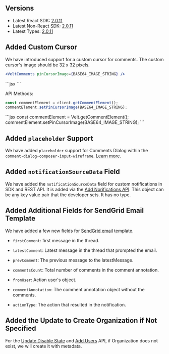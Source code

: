 ## Versions

- Latest React SDK: [2.0.11](https://www.npmjs.com/package/@veltdev/react)
- Latest Non-React SDK: [2.0.11](https://www.npmjs.com/package/@veltdev/client)
- Latest Types:  [2.0.11](https://www.npmjs.com/package/@veltdev/types)

## Added Custom Cursor
We have introduced support for a custom cursor for comments. The custom cursor's image should be 32 x 32 pixels.
<Tabs>
<Tab title="React / Next.js" >
```jsx
<VeltComments pinCursorImage={BASE64_IMAGE_STRING} />
```
</Tab>
<Tab title="HTML / Other Frameworks">
```jsx
<velt-comments pin-cursor-image="BASE64_IMAGE_STRING"></velt-comments>
```
</Tab>
</Tabs>

API Methods:
<Tabs>
<Tab title="React / Next.js" >
```jsx
const commentElement = client.getCommentElement();
commentElement.setPinCursorImage(BASE64_IMAGE_STRING);
```
</Tab>
<Tab title="HTML / Other Frameworks">
```jsx
const commentElement = Velt.getCommentElement();
commentElement.setPinCursorImage(BASE64_IMAGE_STRING);
```
</Tab>
</Tabs>

## Added `placeholder` Support
We have added `placeholder` support for Comments DIalog within the `comment-dialog-composer-input-wireframe`. [Learn more](https://docs.velt.dev/async-collaboration/comments/customize-ui/comment-dialog/subcomponents/composer/overview).


## Added `notificationSourceData` Field
We have added the `notificationSourceData`  field for custom notifications in SDK and REST API. It is added via the [Add Norifications API](https://docs.velt.dev/rest-apis/notifications/add-notifications#add-notifications). This object can be any key value pair that the developer sets. It has no type.

## Added Additional Fields for SendGrid Email Template
We have added a few new fields for [SendGrid email](https://docs.velt.dev/notifications/email/overview#email-template-data) template.
- `firstComment`: first message in the thread.

- `latestComment`: Latest message in the thread that prompted the email.

- `prevComment`: The previous message to the latestMessage.

- `commentsCount`: Total number of comments in the comment annotation.

- `fromUser`: Action user's object.

- `commentAnnotation`: The comment annotation object without the comments.

- `actionType`: The action that resulted in the notification.


 ## Added the Update to Create Organization if Not Specified
 For the [Update Disable State](https://docs.velt.dev/rest-apis/organizations/update-organization-disable-state#update-disabled-state-for-organizations) and [Add Users](https://docs.velt.dev/rest-apis/users/add-users#add-users) API, if Organization does not exist, we will create it with metadata.
